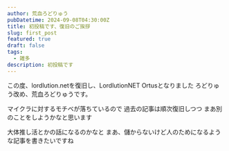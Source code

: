 ```yaml
---
author: 荒血ろどりゅう
pubDatetime: 2024-09-08T04:30:00Z
title: 初投稿です、復旧のご挨拶
slug: first_post
featured: true
draft: false
tags:
  - 雑多
description: 初投稿です
---
```


この度、lordlution.netを復旧し、LordlutionNET Ortusとなりました
ろどりゅう改め、荒血ろどりゅうです。

マイクラに対するモチベが落ちているので
過去の記事は順次復旧しつつ
まあ別のことをしようかなと思います

大体推し活とかの話になるのかなと
まあ、儲からないけど人のためになるような記事を書きたいですね
